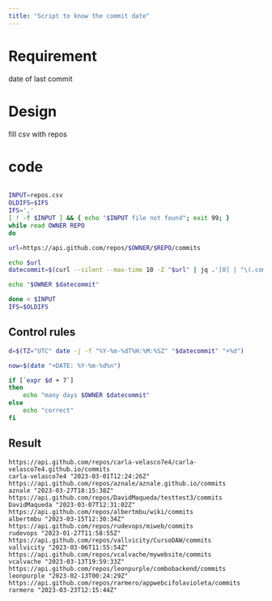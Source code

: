 ```yaml
---
title: "Script to know the commit date"
---
```


# Requirement

date of last commit

# Design

fill csv with repos 

# code

```bash

INPUT=repos.csv
OLDIFS=$IFS
IFS=','
[ ! -f $INPUT ] && { echo "$INPUT file not found"; exit 99; }
while read OWNER REPO
do

url=https://api.github.com/repos/$OWNER/$REPO/commits

echo $url
datecommit=$(curl --silent --max-time 10 -Z "$url" | jq .'[0] | "\(.commit.author.date)"')

echo "$OWNER $datecommit"	

done < $INPUT
IFS=$OLDIFS

```
## Control rules

```bash
d=$(TZ="UTC" date -j -f "%Y-%m-%dT%H:%M:%SZ" "$datecommit" "+%d")

now=$(date "+DATE: %Y-%m-%d%n")

if [`expr $d + 7`]
then 
    echo "many days $OWNER $datecommit" 
else
    echo "correct" 
fi

```




## Result

```
https://api.github.com/repos/carla-velasco7e4/carla-velasco7e4.github.io/commits
carla-velasco7e4 "2023-03-01T12:24:26Z"
https://api.github.com/repos/aznale/aznale.github.io/commits
aznale "2023-03-27T18:15:38Z"
https://api.github.com/repos/DavidMaqueda/testtest3/commits
DavidMaqueda "2023-03-07T12:31:02Z"
https://api.github.com/repos/albertmbu/wiki/commits
albertmbu "2023-03-15T12:30:34Z"
https://api.github.com/repos/rudevops/miweb/commits
rudevops "2023-01-27T11:58:55Z"
https://api.github.com/repos/vallvicity/CursoDAW/commits
vallvicity "2023-03-06T11:55:54Z"
https://api.github.com/repos/vcalvache/mywebsite/commits
vcalvache "2023-03-13T19:59:33Z"
https://api.github.com/repos/leonpurple/combobackend/commits
leonpurple "2023-02-13T00:24:29Z"
https://api.github.com/repos/rarmero/appwebcifolavioleta/commits
rarmero "2023-03-23T12:15:44Z"

```